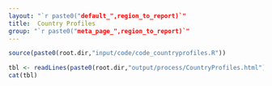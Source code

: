 ```yaml
---
layout: "`r paste0("default_",region_to_report)`"
title:  Country Profiles
group: "`r paste0("meta_page_",region_to_report)`"
---
```




```r
source(paste0(root.dir,"input/code/code_countryprofiles.R"))
```

```r
tbl <- readLines(paste0(root.dir,"output/process/CountryProfiles.html"))
cat(tbl)
```

